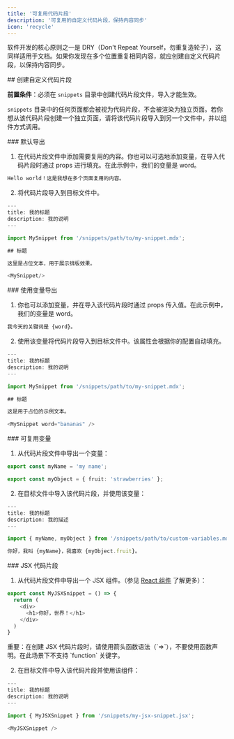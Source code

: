 ```yaml
---
title: '可复用代码片段'
description: '可复用的自定义代码片段，保持内容同步'
icon: 'recycle'
---
```


软件开发的核心原则之一是 DRY（Don&#39;t Repeat Yourself，勿重复造轮子），这同样适用于文档。如果你发现在多个位置重复相同内容，就应创建自定义代码片段，以保持内容同步。

<div id="creating-a-custom-snippet">
  ## 创建自定义代码片段
</div>

**前置条件**：必须在 `snippets` 目录中创建代码片段文件，导入才能生效。

`snippets` 目录中的任何页面都会被视为代码片段，不会被渲染为独立页面。若你想从该代码片段创建一个独立页面，请将该代码片段导入到另一个文件中，并以组件方式调用。

<div id="default-export">
  ### 默认导出
</div>

1. 在代码片段文件中添加需要复用的内容。你也可以可选地添加变量，在导入代码片段时通过 props 进行填充。在此示例中，我们的变量是 word。

```typescript snippets/my-snippet.mdx
Hello world！这是我想在多个页面复用的内容。 
```

2. 将代码片段导入到目标文件中。

```typescript 目标文件.mdx
---
title: 我的标题
description: 我的说明
---

import MySnippet from '/snippets/path/to/my-snippet.mdx';

## 标题

这里是占位文本，用于展示排版效果。

<MySnippet/>

```

<div id="exporting-with-variables">
  ### 使用变量导出
</div>

1. 你也可以添加变量，并在导入该代码片段时通过 props 传入值。在此示例中，我们的变量是 word。

```typescript snippets/my-snippet.mdx
我今天的关键词是 {word}。
```

2. 使用该变量将代码片段导入到目标文件中。该属性会根据你的配置自动填充。

```typescript destination-file.mdx
---
title: 我的标题
description: 我的说明
---

import MySnippet from '/snippets/path/to/my-snippet.mdx';

## 标题

这是用于占位的示例文本。

<MySnippet word="bananas" />

```

<div id="reusable-variables">
  ### 可复用变量
</div>

1. 从代码片段文件中导出一个变量：

```typescript snippets/path/to/custom-variables.mdx
export const myName = 'my name';

export const myObject = { fruit: 'strawberries' };
```

2. 在目标文件中导入该代码片段，并使用该变量：

```typescript destination-file.mdx
---
title: 我的标题
description: 我的描述
---

import { myName, myObject } from '/snippets/path/to/custom-variables.mdx';

你好，我叫 {myName}，我喜欢 {myObject.fruit}。
```

<div id="jsx-snippets">
  ### JSX 代码片段
</div>

1. 从代码片段文件中导出一个 JSX 组件。（参见 [React 组件](/zh/react-components) 了解更多）：

```js icon=square-js snippets/my-jsx-snippet.jsx
export const MyJSXSnippet = () => {
  return (
    <div>
      <h1>你好，世界！</h1>
    </div>
  )
}
```

<Note>
  重要：在创建 JSX 代码片段时，请使用箭头函数语法（`=>`），不要使用函数声明。在此场景下不支持 `function` 关键字。
</Note>

2. 在目标文件中导入该代码片段并使用该组件：

```typescript destination-file.mdx
---
title: 我的标题
description: 我的说明
---

import { MyJSXSnippet } from '/snippets/my-jsx-snippet.jsx';

<MyJSXSnippet />
```
